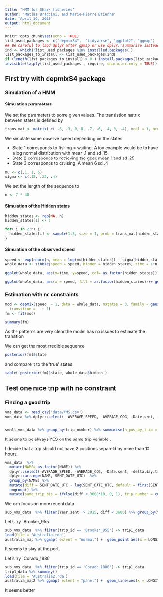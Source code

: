 ---
title: "HMM for Shark fisheries"
author: "Matias Braccini, and Marie-Pierre Etienne"
date: "April 16, 2019"
output: html_document
---

```{r setup, include=FALSE}
knitr::opts_chunk$set(echo = TRUE)
list_used_packages <- c("depmixS4",  "tidyverse", "ggplot2", "ggmap")
## Be careful to laod dplyr after ggmap or use dplyr::summarize instead of summaryze
ind <- which(!list_used_packages %in% installed.packages())
list_packages_to_install <- list_used_packages[ind]
if (length(list_packages_to_install) > 0 ) install.packages(list_packages_to_install) 
invisible(lapply(list_used_packages , require, character.only = TRUE))
```


## First try with depmixS4 package

### Simulation of a HMM 

#### Simulation parameters

We set the parameters to some given values. The transistion matrix between states is defined by

```{r}
trans_mat <- matrix( c( .6, .3, 0, 0, .7, .6, .4, 0, .4), ncol = 3, nrow = 3)
```


We simulate some observe speed depending on the states

- State 1 corresponds to fishing = waiting. A toy example would be to have a log normal distribution with mean .1 and sd .15
- State 2 corresponds to retrieving the gear. mean 1 and sd .25
- State 3 corresponds to cruising. A mean 6 sd .4
```{r}
mu <- c(.1, 1, 6)
sigma <- c(.15, .25, .4)
```


We set the length of the sequence to 
```{r}
n <- 7 * 48
```

#### Simulation of the Hidden states

```{r}
hidden_states <- rep(NA, n)
hidden_states[1] <- 3

for( i in 2:n) {
  hidden_states[i] <- sample(1:3, size = 1, prob = trans_mat[hidden_states[i - 1],])
}
```


#### Simulation of the observed speed


```{r}
speed <- exp(rnorm(n, mean = log(mu[hidden_states]) - sigma[hidden_states]^2/2, sd = sigma[hidden_states]))
whole_data <- tibble(speed = speed, hidden = hidden_states, time = 1:n)

ggplot(whole_data, aes(x=time, y=speed, col= as.factor(hidden_states))) + geom_point() 

ggplot(whole_data, aes(x = speed, fill = as.factor(hidden_states)))+ geom_histogram() 

```


### Estimation  with no constraints

```{r}
mod <- depmix(speed  ~ 1, data = whole_data, nstates = 3, family = gaussian(log),
  transition =   ~ 1)
fm <- fit(mod)

summary(fm)
```


As the patterns are very clear the model has no issues  to estimate the transition

We can get the most credible sequence 

```{r}
posterior(fm)$state
```

and compare it to the 'true' states.

```{r}
table( posterior(fm)$state, whole_data$hidden )
```


## Test one nice trip with no constraint 

### Finding a good trip 

```{r}

vms_data <- read_csv('data/VMS.csv')
vms_data %>% dplyr::select( -AVERAGE_SPEED, -AVERAGE_COG, -Date.sent, -Year.sent, -Month.sent, -STATE_DATE, -Long.prev, -Lat.prev, -delta.pos, -VESSEL_TYPE) %>% mutate(Same.Trip_num = ifelse(Same.Trip == 'YES', 0, 1), trip_number = cumsum(Same.Trip_num) + 1)  %>% dplyr::select(-Same.Trip, -Same.Trip_num) -> small_vms_data


small_vms_data %>% group_by(trip_number) %>% summarise(n_pos_by_trip = n())

```


It seems to be always YES on the same trip variable .

I decide that a trip should not have 2 positions separetd by more than 10 hours.

```{r}
vms_data  %>%
  mutate(NAME= as.factor(NAME)) %>% 
  dplyr::select(-AVERAGE_SPEED, -AVERAGE_COG, -Date.sent, -delta.day.trip, Name.prev, -Month.sent, -STATE_DATE, -Long.prev, -Lat.prev, -delta.pos, -VESSEL_TYPE) %>% 
  dplyr::arrange(NAME, SENT_DATE_UTC)  %>% 
  group_by(NAME) %>%
  mutate(diff = SENT_DATE_UTC - lag(SENT_DATE_UTC, default = first(SENT_DATE_UTC))) %>% 
  ungroup() %>% 
  mutate(same_trip_bis = ifelse(diff < 3600*10, 0, 1), trip_number = cumsum(same_trip_bis) + 1, trip_id = factor(paste(NAME, trip_number, sep = '_' )))  -> sub_vms_data

```



We can focus on more recent data


```{r}
sub_vms_data  %>% filter(Year.sent  > 2015, diff < 3600) %>% group_by(trip_id) %>% summarise(n = n())
```


Let's try `Brooker_955'


```{r}
sub_vms_data  %>% filter(trip_id == 'Brooker_955') -> trip1_data
load(file = 'Australia.rda')
australia_map %>% ggmap( extent = "normal") +  geom_point(aes(x = LONGITUDE, y = LATITUDE), data = trip1_data, alpha = .5)
```


It seems to stay at the port.




Let's try `Corado_1880'


```{r}
sub_vms_data  %>% filter(trip_id == 'Corado_1880') -> trip1_data
trip1_data %>% summary()
load(file = 'Australia2.rda')
australia_map2 %>% ggmap( extent = "panel") +  geom_line(aes(x = LONGITUDE, y = LATITUDE), data = trip1_data, alpha = .5)
```


It seems better




